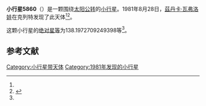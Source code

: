 {{Infobox planet
| bgcolour = #FFFFC0
| name = 5860
| symbol = 
| image = 
| caption = 
| discovery = yes
| discovery_ref = 
| discoverer = [[茲丹卡·瓦弗洛娃|茲丹卡·瓦弗洛娃]]
| discovery_site = [[克列特|克列特]] 
| discovered = 1981年8月28日
| designations = yes
| mp_name = 
| named_after = 
| alt_names = 1981 QE1/ 1928 RD / 1981 RJ4 / 1981 SW3 / 1985 UV
| mp_category = [[主带小行星|主带小行星]]
| orbit_ref = <ref name="a">[http://ssd.jpl.nasa.gov/sbdb.cgi?sstr=5860 5860] {{Wayback|url=http://ssd.jpl.nasa.gov/sbdb.cgi?sstr=5860 |date=20110609191235 }}，小行星數據庫瀏覽器（JPL Small-Body Database Browser）－[[美国国家航空航天局|美国国家航空航天局]]喷气推进实验室</ref>
| epoch = 2456400.5 (2013年4月18日更新)
| aphelion = {{convert|2.911836400108795|AU|km|3|abbr=on|lk=out}}
| perihelion = {{convert|1.941147406312039|AU|km|3|abbr=on}}
| semimajor = {{convert|2.426491903210417|AU|km|3|abbr=on}}
| eccentricity = 0.200019005
| period = 1380.596273 [[日|日]]<br />3.78[[儒略年|儒略年]]
| avg_speed = 
| inclination = 1.530496576423687
| asc_node = 264.0888774758618
| mean_anomaly = 
| arg_peri = 138.1972709249398
| satellites = 
| physical_characteristics = yes
| dimensions = 
| mass = 
| density = 
| surface_grav = 
| escape_velocity = 
| sidereal_day = 
| axial_tilt = 
| pole_ecliptic_lat = 
| pole_ecliptic_lon = 
| albedo = 
| temperatures= 
| temp_name1 = 
| mean_temp_1 = 
| max_temp_1 = 
| temp_name2 = 
| max_temp_2 = 
| spectral_type = 
| abs_magnitude = 138.1972709249398
}}

'''小行星5860'''（{{lang-en|5860}}）是一颗围绕[[太阳|太阳]][[公转|公转]]的[[小行星|小行星]]。1981年8月28日，[[茲丹卡·瓦弗洛娃|茲丹卡·瓦弗洛娃]]在克列特发现了此天体<ref name="a" /><ref>{{cite news|title=小行星列表|url=http://cfa-www.harvard.edu/iau/lists/NumberedMPs.txt|accessdate=2013-07-08|newspaper=哈佛大学|archive-date=2008-05-17|archive-url=https://web.archive.org/web/20080517010638/http://cfa-www.harvard.edu/iau/lists/NumberedMPs.txt|dead-url=no}}</ref>。

这颗小行星的[[绝对星等|绝对星等]]为138.1972709249398等<ref name="a" />。

==参考文献==
{{reflist}}
{{Minor Planet Number|[[小行星5859|小行星5859]]|[[小行星5861|小行星5861]]}}

{{小天体}}

[[Category:小行星带天体|Category:小行星带天体]]
[[Category:1981年发现的小行星|Category:1981年发现的小行星]]

{{asteroid-stub}}